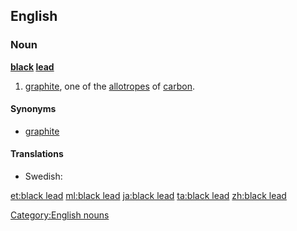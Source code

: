 ==English==

===Noun===
'''[[black]] [[lead]]'''

# [[graphite]], one of the [[allotrope]]s of [[carbon]].

====Synonyms====
* [[graphite]]

====Translations====
{{trans-top|allotrope of carbon}}
* Swedish: {{t+|sv|blyerts|c}}
{{trans-mid}}
{{trans-bottom}}

[[Category:English nouns]]

[[et:black lead]]
[[ml:black lead]]
[[ja:black lead]]
[[ta:black lead]]
[[zh:black lead]]